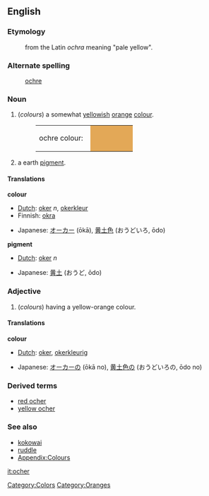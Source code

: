 {{Wikipedia}}
==English==
===Etymology===
:from the Latin ''ochra'' meaning "pale yellow".
===Alternate spelling===
:[[ochre]]
===Noun===
#(''colours'')  a somewhat [[yellow]]ish [[orange]] [[color|colour]].
#:<table><tr><td>ochre colour: &nbsp;</td><td bgcolor="#E3A857" width="80">&nbsp; </td></tr></table>
#a earth [[pigment]].


====Translations====
'''colour'''
{{top}}
*[[Dutch]]: [[oker]] ''n'', [[okerkleur]]
*Finnish: [[okra]]
{{mid}}
*Japanese: [[オーカー]] (ōkā), [[黄土色]] (おうどいろ, ōdo)
{{bottom}}

'''pigment'''
{{top}}
*[[Dutch]]: [[oker]] ''n''
{{mid}}
*Japanese: [[黄土]] (おうど, ōdo)
{{bottom}}

===Adjective===
#(''colours'')   having a yellow-orange colour.

====Translations====
'''colour'''
{{top}}
*[[Dutch]]: [[oker]], [[okerkleurig]]
{{mid}}
*Japanese: [[オーカー]]の (ōkā no), [[黄土色]]の (おうどいろの, ōdo no)
{{bottom}}

===Derived terms===
*[[red ocher]]
*[[yellow ocher]]

===See also===
*[[kokowai]]
*[[ruddle]]
*[[Wiktionary_Appendix:Colours|Appendix:Colours]]

[[Category:Colors]]
[[Category:Oranges]]

[[it:ocher]]